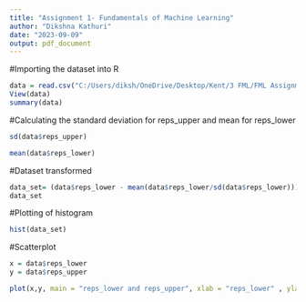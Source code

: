 ---
title: "Assignment 1- Fundamentals of Machine Learning"
author: "Dikshna Kathuri"
date: "2023-09-09"
output: pdf_document
---
#Importing the dataset into R
```{r}
data = read.csv("C:/Users/diksh/OneDrive/Desktop/Kent/3 FML/FML Assignment 1/Dataset.csv")
View(data)
summary(data)

```
#Calculating the standard deviation for reps_upper and mean for reps_lower
```{r}
sd(data$reps_upper)

mean(data$reps_lower)
```
#Dataset transformed
```{r}
data_set= (data$reps_lower - mean(data$reps_lower/sd(data$reps_lower)))
data_set
```
#Plotting of histogram
```{r}
hist(data_set)
```
#Scatterplot 
```{r}
x = data$reps_lower
y = data$reps_upper

plot(x,y, main = "reps_lower and reps_upper", xlab = "reps_lower" , ylab = "reps_upper" )
```
